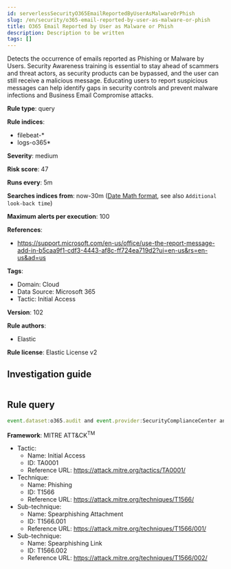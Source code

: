 ```yaml
---
id: serverlessSecurityO365EmailReportedByUserAsMalwareOrPhish
slug: /en/security/o365-email-reported-by-user-as-malware-or-phish
title: O365 Email Reported by User as Malware or Phish
description: Description to be written
tags: []
---
```


<div id="o365-email-reported-by-user-as-malware-or-phish"></div>

Detects the occurrence of emails reported as Phishing or Malware by Users. Security Awareness training is essential to stay ahead of scammers and threat actors, as security products can be bypassed, and the user can still receive a malicious message. Educating users to report suspicious messages can help identify gaps in security controls and prevent malware infections and Business Email Compromise attacks.

**Rule type**: query

**Rule indices**: 

* filebeat-*
* logs-o365*

**Severity**: medium

**Risk score**: 47

**Runs every**: 5m

**Searches indices from**: now-30m ([Date Math format](((ref))/common-options.html#date-math), see also <DocLink id="serverlessSecurityRulesUiCreate" section="set-the-rules-schedule">`Additional look-back time`</DocLink>)

**Maximum alerts per execution**: 100

**References**: 

* https://support.microsoft.com/en-us/office/use-the-report-message-add-in-b5caa9f1-cdf3-4443-af8c-ff724ea719d2?ui=en-us&rs=en-us&ad=us

**Tags**: 

* Domain: Cloud
* Data Source: Microsoft 365
* Tactic: Initial Access

**Version**: 102

**Rule authors**: 

* Elastic

**Rule license**: Elastic License v2

## Investigation guide

```markdown

```

## Rule query

```js
event.dataset:o365.audit and event.provider:SecurityComplianceCenter and event.action:AlertTriggered and rule.name:"Email reported by user as malware or phish"

```

**Framework**: MITRE ATT&CK<sup>TM</sup>

* Tactic:
    * Name: Initial Access
    * ID: TA0001
    * Reference URL: https://attack.mitre.org/tactics/TA0001/
* Technique:
    * Name: Phishing
    * ID: T1566
    * Reference URL: https://attack.mitre.org/techniques/T1566/
* Sub-technique:
    * Name: Spearphishing Attachment
    * ID: T1566.001
    * Reference URL: https://attack.mitre.org/techniques/T1566/001/
* Sub-technique:
    * Name: Spearphishing Link
    * ID: T1566.002
    * Reference URL: https://attack.mitre.org/techniques/T1566/002/


